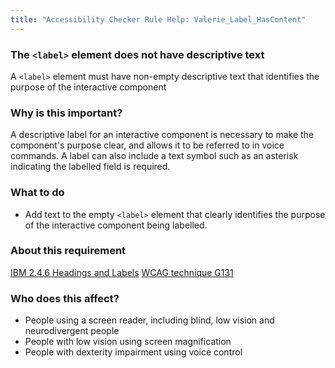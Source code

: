 ```yaml
---
title: "Accessibility Checker Rule Help: Valerie_Label_HasContent"
---
```


<div className="toolHelp">
<Row>
<Column colLg={16} colMd={8} colSm={4} className="toolHead">

### The `<label>` element does not have descriptive text

<div id="locLevel"></div>

A `<label>` element must have non-empty descriptive text that identifies the purpose of the interactive component

</Column>
</Row>
<Row>
<Column colLg={11} colMd={5} colSm={4} className="toolMain">

### Why is this important?

A descriptive label for an interactive component is necessary to make the component's purpose clear, and allows it to be referred to in voice commands. A label can also include a text symbol such as an asterisk indicating the labelled field is required.

<div id="locSnippet"></div>

### What to do

* Add text to the empty `<label>` element that clearly identifies the purpose of the interactive component being labelled.

</Column>
<Column colLg={5} colMd={3} colSm={4} className="toolLeft">

### About this requirement

[IBM 2.4.6 Headings and Labels](https://www.ibm.com/able/requirements/requirements/#2_4_6)
[WCAG technique G131](https://www.w3.org/WAI/WCAG21/Techniques/general/G131)

### Who does this affect?

* People using a screen reader, including blind, low vision and neurodivergent people
* People with low vision using screen magnification
* People with dexterity impairment using voice control

</Column>
</Row>
</div>

